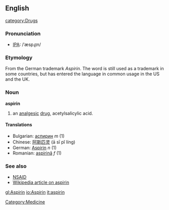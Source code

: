 ==English==
[[category:Drugs]]
===Pronunciation===
* [[IPA]]: /ˈæspɻɪn/

===Etymology===
From the German trademark ''Aspirin''.  The word is still used as a trademark in some countries, but has entered the language in common usage in the US and the UK.

===Noun===
'''aspirin'''

# an [[analgesic]] [[drug]], acetylsalicylic acid.

====Translations====
*Bulgarian: [[аспирин]] ''m'' (1)
*Chinese: [[阿斯匹灵]] (ā sī pǐ líng)
*German: [[Aspirin]] ''n'' (1)
*Romanian: [[aspirină]] ''f'' (1)

===See also===
*[[NSAID]]
*[[w:aspirin|Wikipedia article on aspirin]]

[[Category:Medicine]]

[[gl:Aspirin]]
[[io:Aspirin]]
[[it:aspirin]]